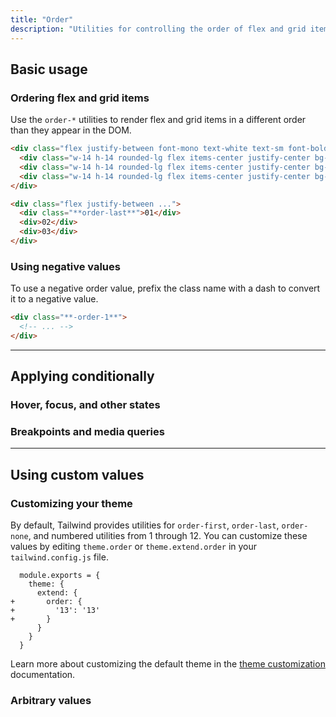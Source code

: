 ---
title: "Order"
description: "Utilities for controlling the order of flex and grid items."
---



## Basic usage

### Ordering flex and grid items

Use the `order-*` utilities to render flex and grid items in a different order than they appear in the DOM.

```html {{ example: true }}
<div class="flex justify-between font-mono text-white text-sm font-bold leading-6">
  <div class="w-14 h-14 rounded-lg flex items-center justify-center bg-sky-500 shadow-lg order-last">01</div>
  <div class="w-14 h-14 rounded-lg flex items-center justify-center bg-sky-500 shadow-lg">02</div>
  <div class="w-14 h-14 rounded-lg flex items-center justify-center bg-sky-500 shadow-lg">03</div>
</div>
```

```html
<div class="flex justify-between ...">
  <div class="**order-last**">01</div>
  <div>02</div>
  <div>03</div>
</div>
```

### Using negative values

To use a negative order value, prefix the class name with a dash to convert it to a negative value.

```html
<div class="**-order-1**">
  <!-- ... -->
</div>
```

---

## <Heading ignore>Applying conditionally</Heading>

### <Heading ignore>Hover, focus, and other states</Heading>

<HoverFocusAndOtherStates defaultClass="order-first" featuredClass="order-last" />

### <Heading ignore>Breakpoints and media queries</Heading>

<BreakpointsAndMediaQueries defaultClass="order-first" featuredClass="order-last" />

---

## Using custom values

### Customizing your theme

By default, Tailwind provides utilities for `order-first`, `order-last`, `order-none`, and numbered utilities from 1 through 12. You can customize these values by editing `theme.order` or `theme.extend.order` in your `tailwind.config.js` file.

```diff-js {{ filename: 'tailwind.config.js' }}
  module.exports = {
    theme: {
      extend: {
+       order: {
+         '13': '13'
+       }
      }
    }
  }
```

Learn more about customizing the default theme in the [theme customization](/docs/theme#customizing-the-default-theme) documentation.

### Arbitrary values

<ArbitraryValues property="order" featuredClass="order-[13]" />
